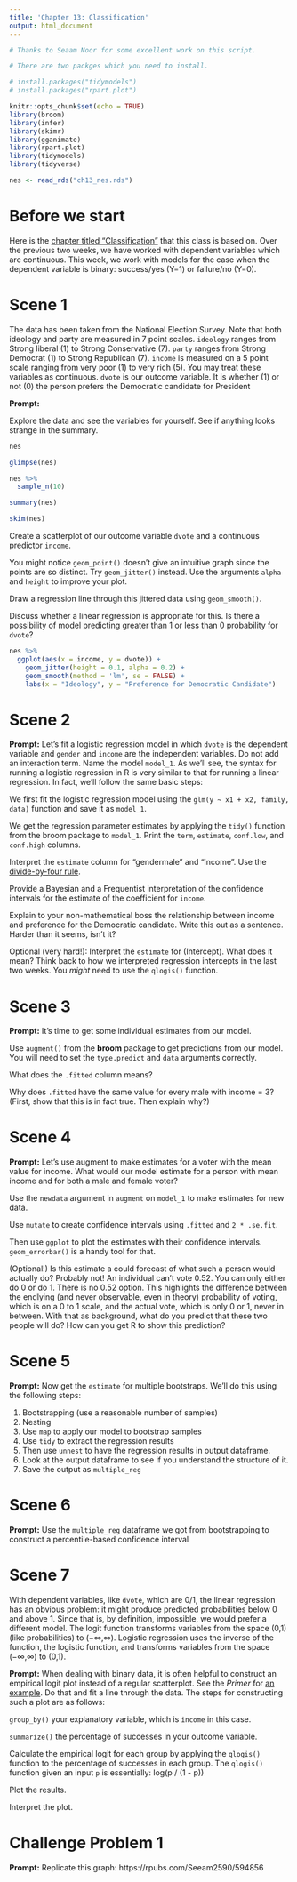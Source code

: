 ```yaml
---
title: 'Chapter 13: Classification'
output: html_document
---
```


```r
# Thanks to Seaam Noor for some excellent work on this script.

# There are two packges which you need to install.

# install.packages("tidymodels")
# install.packages("rpart.plot")

knitr::opts_chunk$set(echo = TRUE)
library(broom)
library(infer)
library(skimr)
library(gganimate)
library(rpart.plot)
library(tidymodels)
library(tidyverse)

nes <- read_rds("ch13_nes.rds")
```

# Before we start

Here is the [chapter titled "Classification"](https://davidkane9.github.io/PPBDS/13-classification.html) that this class is based on. Over the previous two weeks, we have worked with dependent variables which are continuous. This week, we work with models for the case when the dependent variable is binary: success/yes (Y=1) or failure/no (Y=0). 


# Scene 1

The data has been taken from the National Election Survey. Note that both ideology and party are measured in 7 point scales. `ideology` ranges from Strong liberal (1) to Strong Conservative (7). `party` ranges from Strong Democrat (1) to Strong Republican (7). `income` is measured on a 5 point scale ranging from very poor (1) to very rich (5). You may treat these variables as continuous. `dvote`  is our outcome variable. It is whether (1) or not (0) the person prefers the Democratic candidate for President


**Prompt:**

Explore the data and see the variables for yourself. See if anything looks strange in the summary.

```r
nes

glimpse(nes)

nes %>% 
  sample_n(10)

summary(nes)

skim(nes)
```

Create a scatterplot of our outcome variable `dvote` and a continuous predictor `income`. 

You might notice `geom_point()` doesn't give an intuitive graph since the points are so distinct. Try `geom_jitter()` instead. Use the arguments `alpha` and `height` to improve your plot.

Draw a regression line through this jittered data using `geom_smooth()`.

Discuss whether a linear regression is appropriate for this. Is there a possibility of model predicting greater than 1 or less than 0 probability for `dvote`?

```r
nes %>%
  ggplot(aes(x = income, y = dvote)) +
    geom_jitter(height = 0.1, alpha = 0.2) +
    geom_smooth(method = 'lm', se = FALSE) +
    labs(x = "Ideology", y = "Preference for Democratic Candidate") 
```


# Scene 2

**Prompt:** Let's fit a logistic regression model in which `dvote` is the dependent variable and `gender` and `income` are the independent variables. Do not add an interaction term. Name the model `model_1`. As we’ll see, the syntax for running a logistic regression in R is very similar to that for running a linear regression. In fact, we’ll follow the same basic steps:

We first fit the logistic regression model using the `glm(y ~ x1 + x2, family, data)` function and save it as `model_1`.  

We get the regression parameter estimates by applying the `tidy()` function from the broom package to `model_1`. Print the `term`, `estimate`, `conf.low`, and `conf.high` columns.  

Interpret the `estimate` column for "gendermale" and "income". Use the [divide-by-four rule](https://davidkane9.github.io/PPBDS/13-classification.html#one-categorical-explanatory-variable).

Provide a Bayesian and a Frequentist interpretation of the confidence intervals for the estimate of the coefficient for `income`.

Explain to your non-mathematical boss the relationship between income and preference for the Democratic candidate. Write this out as a sentence. Harder than it seems, isn't it?

Optional (very hard!): Interpret the `estimate` for (Intercept). What does it mean? Think back to how we interpreted regression intercepts in the last two weeks. You *might* need to use the `qlogis()` function.




# Scene 3

**Prompt:** It's time to get some individual estimates from our model.

Use `augment()` from the **broom** package to get predictions from our model. You will need to set the `type.predict` and `data` arguments correctly.

What does the `.fitted` column means?

Why does `.fitted` have the same value for every male with income = 3? (First, show that this is in fact true. Then explain why?)



# Scene 4

**Prompt:** Let’s use augment to make estimates for a voter with the mean value for income. What would our model estimate for a person with mean income and for both a male and female voter?

Use the `newdata` argument in `augment` on `model_1` to make estimates for new data.

Use `mutate` to create confidence intervals using `.fitted` and `2 * .se.fit`.

Then use `ggplot` to plot the estimates with their confidence intervals. `geom_errorbar()` is a handy tool for that.

(Optional!) Is this estimate a could forecast of what such a person would actually do? Probably not! An individual can't vote 0.52. You can only either do 0 or do 1. There is no 0.52 option. This highlights the difference between the endlying (and never observable, even in theory) probability of voting, which is on a 0 to 1 scale, and the actual vote, which is only 0 or 1, never in between. With that as background, what do you predict that these two people will do? How can you get R to show this prediction? 



# Scene 5

**Prompt:** Now get the `estimate` for multiple bootstraps. We’ll do this using the following steps:

1. Bootstrapping (use a reasonable number of samples)
2. Nesting
3. Use `map` to apply our model to bootstrap samples
4. Use `tidy` to extract the regression results
5. Then use `unnest` to have the regression results in output dataframe.
6. Look at the output dataframe to see if you understand the structure of it.
7. Save the output as `multiple_reg`



# Scene 6

**Prompt:**  Use the `multiple_reg` dataframe we got from bootstrapping to construct a percentile-based confidence interval



# Scene 7

With dependent variables, like `dvote`, which are 0/1, the linear regression has an obvious problem:  it might produce predicted probabilities below 0 and above 1. Since that is, by definition, impossible, we would prefer a different model. The logit function transforms variables from the space (0,1) (like probabilities) to (−∞,∞). Logistic regression uses the inverse of the function, the logistic function, and transforms variables from the space (−∞,∞) to (0,1).

**Prompt:** When dealing with binary data, it is often helpful to construct an empirical logit plot instead of a regular scatterplot. See the *Primer* for [an example](https://davidkane9.github.io/PPBDS/13-classification.html#house-elections-exploratory-data-analysis). Do that and fit a line through the data. The steps for constructing such a plot are as follows:

`group_by()` your explanatory variable, which is `income` in this case.

`summarize()` the percentage of successes in your outcome variable.

Calculate the empirical logit for each group by applying the `qlogis()` function to the percentage of successes in each group. The `qlogis()` function given an input `p` is essentially: log(p / (1 - p))

Plot the results.

Interpret the plot.




# Challenge Problem 1

**Prompt:** Replicate this graph: https://rpubs.com/Seeam2590/594856 



